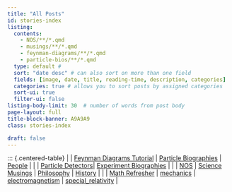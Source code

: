 ```yaml
---
title: "All Posts"
id: stories-index
listing: 
  contents: 
    - NOS/**/*.qmd
    - musings/**/*.qmd
    - feynman-diagrams/**/*.qmd
    - particle-bios/**/*.qmd
  type: default #
  sort: "date desc" # can also sort on more than one field
  fields: [image, date, title, reading-time, description, categories]
  categories: true # allows you to sort posts by assigned categories 
  sort-ui: true
  filter-ui: false
listing-body-limit: 30  # number of words from post body
page-layout: full
title-block-banner: A9A9A9
class: stories-index

draft: false
---
```


::: {.centered-table}
| \| [Feynman Diagrams Tutorial](./feynman-diagrams/index.html) |  [Particle Biographies](./particle-bios/index.html) | [People](./math/index.html) |
| \| [Particle Detectors](./math/index.html)| [Experiment Biographies](./math/index.html) |
| \|  [NOS](./NOS/index.html) | [Science Musings](./math/index.html) | [Philosophy](./math/index.html) | [History](./math/index.html) |
| \| [Math Refresher](./math/index.html) | [mechanics](https://chipbrock.github.io/SkinnyPhysics/mechanics/) | [electromagnetism](./electromagnetism/index.html) | [special_relativity](./special_relativity/index.html) | 

<br>

